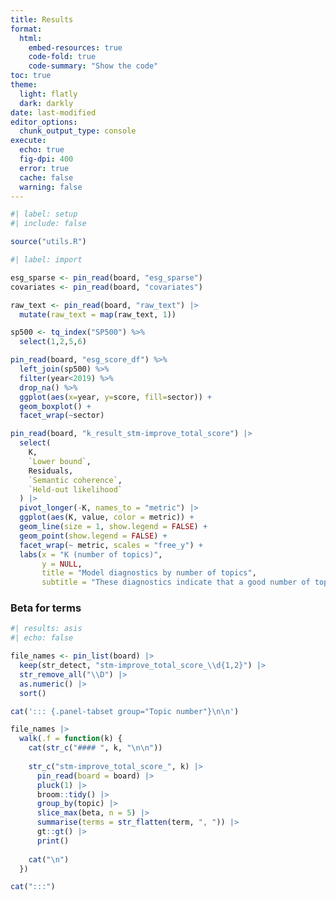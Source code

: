```yaml
---
title: Results
format:
  html:
    embed-resources: true
    code-fold: true
    code-summary: "Show the code"
toc: true
theme:
  light: flatly
  dark: darkly
date: last-modified
editor_options: 
  chunk_output_type: console
execute: 
  echo: true
  fig-dpi: 400
  error: true
  cache: false
  warning: false
---
```


```r
#| label: setup
#| include: false

source("utils.R")
```

```r
#| label: import

esg_sparse <- pin_read(board, "esg_sparse")
covariates <- pin_read(board, "covariates")

raw_text <- pin_read(board, "raw_text") |> 
  mutate(raw_text = map(raw_text, 1))

sp500 <- tq_index("SP500") %>% 
  select(1,2,5,6)
```


```r
pin_read(board, "esg_score_df") %>% 
  left_join(sp500) %>% 
  filter(year<2019) %>% 
  drop_na() %>% 
  ggplot(aes(x=year, y=score, fill=sector)) + 
  geom_boxplot() +
  facet_wrap(~sector)
```

```r
pin_read(board, "k_result_stm-improve_total_score") |> 
  select(
    K,
    `Lower bound`,
    Residuals,
    `Semantic coherence`,
    `Held-out likelihood`
  ) |> 
  pivot_longer(-K, names_to = "metric") |> 
  ggplot(aes(K, value, color = metric)) +
  geom_line(size = 1, show.legend = FALSE) +
  geom_point(show.legend = FALSE) +
  facet_wrap(~ metric, scales = "free_y") +
  labs(x = "K (number of topics)",
       y = NULL,
       title = "Model diagnostics by number of topics",
       subtitle = "These diagnostics indicate that a good number of topic")

```

### Beta for terms

```r
#| results: asis
#| echo: false

file_names <- pin_list(board) |> 
  keep(str_detect, "stm-improve_total_score_\\d{1,2}") |> 
  str_remove_all("\\D") |> 
  as.numeric() |> 
  sort()

cat('::: {.panel-tabset group="Topic number"}\n\n')

file_names |> 
  walk(.f = function(k) {
    cat(str_c("#### ", k, "\n\n"))
    
    str_c("stm-improve_total_score_", k) |> 
      pin_read(board = board) |> 
      pluck(1) |> 
      broom::tidy() |> 
      group_by(topic) |> 
      slice_max(beta, n = 5) |> 
      summarise(terms = str_flatten(term, ", ")) |> 
      gt::gt() |> 
      print()
    
    cat("\n")
  })

cat(":::")
```